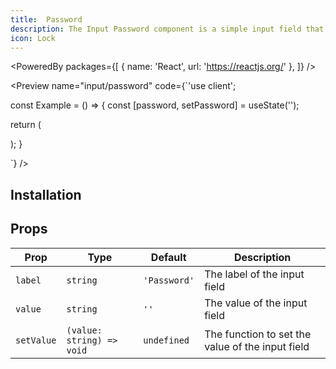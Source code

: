 ```yaml
---
title:  Password
description: The Input Password component is a simple input field that allows users to enter a password. It provides a clear, hierarchical view of tasks, allowing you to easily identify manage project timelines.
icon: Lock
---
```


<PoweredBy packages={[
  { name: 'React', url: 'https://reactjs.org/' },
]} />

<Preview name="input/password" code={`'use client';


const Example = () => {
  const [password, setPassword] = useState('');

  return (
    <div className="flex w-full h-screen items-center justify-center bg-primary text-black p-8">
      <PasswordInput
        label="Enter your password"
        value={password}
        setValue={setPassword}
      />
    </div>
  );
}

`} />

## Installation

<Installer packageName="input/password" />


## Props

| Prop | Type | Default | Description |
|------|------|---------|-------------|
| `label` | `string` | `'Password'` | The label of the input field |
| `value` | `string` | `''` | The value of the input field |
| `setValue` | `(value: string) => void` | `undefined` | The function to set the value of the input field | 

<AutoTypeTable path="node_modules/@repo/input/password.tsx" name="PasswordInputProps" />
